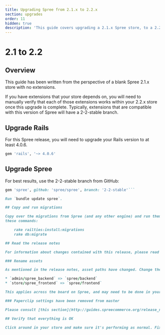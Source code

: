 ```yaml
---
title: Upgrading Spree from 2.1.x to 2.2.x
section: upgrades
order: 11
hidden: true
description: 'This guide covers upgrading a 2.1.x Spree store, to a 2.2.x store.'
---
```


# 2.1 to 2.2

## Overview

This guide has been written from the perspective of a blank Spree 2.1.x store with no extensions.

If you have extensions that your store depends on, you will need to manually verify that each of those extensions works within your 2.2.x store once this upgrade is complete. Typically, extensions that are compatible with this version of Spree will have a 2-2-stable branch.

## Upgrade Rails

For this Spree release, you will need to upgrade your Rails version to at least 4.0.6.

```ruby
gem 'rails', '~> 4.0.6'
```

## Upgrade Spree

For best results, use the 2-2-stable branch from GitHub:

```ruby
gem 'spree', github: 'spree/spree', branch: '2-2-stable'```

Run `bundle update spree`.

## Copy and run migrations

Copy over the migrations from Spree (and any other engine) and run them using
these commands:

    rake railties:install:migrations
    rake db:migrate

## Read the release notes

For information about changes contained with this release, please read the [2.2.0 Release Notes](http://guides.spreecommerce.org/release_notes/spree_2_2_0.html).

### Rename assets

As mentioned in the release notes, asset paths have changed. Change the references on the left, to the ones on the right:

* `admin/spree_backend` => `spree/backend`
* `store/spree_frontend` => `spree/frontend`

This applies across the board on Spree, and may need to be done in your store's extensions.

### Paperclip settings have been removed from master

Please consult [this section](http://guides.spreecommerce.org/release_notes/spree_2_2_0.html#paperclip-settings-have-been-removed) of the release notes if you were using custom Paperclip settings. This will direct you what to do in that particular case.

## Verify that everything is OK

Click around in your store and make sure it's performing as normal. Fix any deprecation warnings you see.
```

